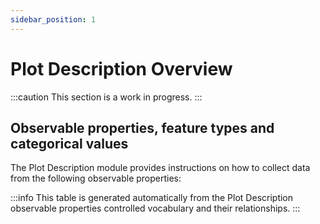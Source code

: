 ```yaml
---
sidebar_position: 1
---
```



# Plot Description Overview

:::caution
This section is a work in progress.
:::

## Observable properties, feature types and categorical values

The Plot Description module provides instructions on how to collect data from the following observable properties:

<OverviewTable moduleOpCollectionUri="https://linked.data.gov.au/def/test/dawe-cv/bfac1b1f-a14e-4e9a-ab7f-c43a8bc1a312" />

:::info
This table is generated automatically from the Plot Description observable properties controlled vocabulary and their relationships.
:::
